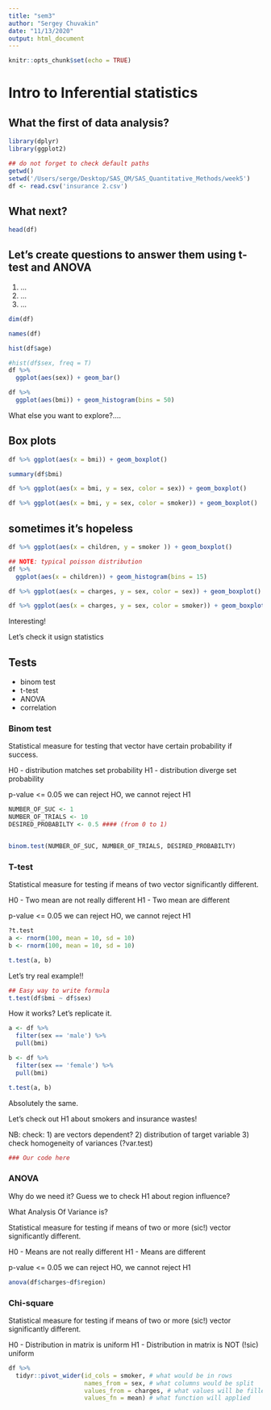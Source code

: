 ```yaml
---
title: "sem3"
author: "Sergey Chuvakin"
date: "11/13/2020"
output: html_document
---
```


```r
knitr::opts_chunk$set(echo = TRUE)
```

# Intro to Inferential statistics

## What the first of data analysis?

```r
library(dplyr)
library(ggplot2)
```


```r
## do not forget to check default paths
getwd()
setwd('/Users/serge/Desktop/SAS_QM/SAS_Quantitative_Methods/week5')
df <- read.csv('insurance 2.csv')
```

## What next?

```r
head(df)
```
## Let's create questions to answer them using t-test and ANOVA

1) ...
2) ...
3) ...

```r
dim(df)
```
```r
names(df)
```


```r
hist(df$age)
```

```r
#hist(df$sex, freq = T)
df %>% 
  ggplot(aes(sex)) + geom_bar()
```
```r
df %>% 
  ggplot(aes(bmi)) + geom_histogram(bins = 50)
```
What else you want to explore?....

## Box plots

```r
df %>% ggplot(aes(x = bmi)) + geom_boxplot()
```
```r
summary(df$bmi)
```


```r
df %>% ggplot(aes(x = bmi, y = sex, color = sex)) + geom_boxplot()
```

```r
df %>% ggplot(aes(x = bmi, y = sex, color = smoker)) + geom_boxplot()
```


## sometimes it's hopeless

```r
df %>% ggplot(aes(x = children, y = smoker )) + geom_boxplot()
```
```r

## NOTE: typical poisson distribution 
df %>% 
  ggplot(aes(x = children)) + geom_histogram(bins = 15)
```

```r
df %>% ggplot(aes(x = charges, y = sex, color = sex)) + geom_boxplot()
```
```r
df %>% ggplot(aes(x = charges, y = sex, color = smoker)) + geom_boxplot()
```

Interesting!

Let's check it usign statistics

## Tests
 - binom test 
 - t-test
 - ANOVA
 - correlation
 
### Binom test
Statistical measure for testing that vector have certain probability if success.

H0 - distribution matches set probability
H1 - distribution diverge set probability

p-value <= 0.05 we can reject HO, we cannot reject H1

```r
NUMBER_OF_SUC <- 1
NUMBER_OF_TRIALS <- 10
DESIRED_PROBABILTY <- 0.5 #### (from 0 to 1)


binom.test(NUMBER_OF_SUC, NUMBER_OF_TRIALS, DESIRED_PROBABILTY)
```

### T-test

Statistical measure for testing if means of two vector significantly different.

H0 - Two mean are not really different 
H1 - Two mean are different 

p-value <= 0.05 we can reject HO, we cannot reject H1

```r
?t.test
a <- rnorm(100, mean = 10, sd = 10)
b <- rnorm(100, mean = 10, sd = 10)

t.test(a, b)
```

Let's try real example!!

```r
## Easy way to write formula
t.test(df$bmi ~ df$sex) 
```

How it works? Let's replicate it.

```r
a <- df %>% 
  filter(sex == 'male') %>% 
  pull(bmi)

b <- df %>% 
  filter(sex == 'female') %>% 
  pull(bmi)

t.test(a, b)
```

Absolutely the same. 

Let's check out H1 about smokers and insurance wastes!

NB: check:
1) are vectors dependent?
2) distribution of target variable
3) check homogeneity of variances (?var.test)

```r
### Our code here 
```


### ANOVA

Why do we need it? Guess we to check H1 about region influence? 

What Analysis Of Variance is? 

Statistical measure for testing if means of two or more (sic!) vector significantly different.

H0 - Means are not really different 
H1 - Means are different 

p-value <= 0.05 we can reject HO, we cannot reject H1

```r
anova(df$charges~df$region)
```


### Chi-square 

Statistical measure for testing if means of two or more (sic!) vector significantly different.

H0 - Distribution in matrix is uniform 
H1 - Distribution in matrix is NOT (!sic) uniform 

```r
df %>% 
  tidyr::pivot_wider(id_cols = smoker, # what would be in rows
                     names_from = sex, # what columns would be split
                     values_from = charges, # what values will be filled
                     values_fn = mean) # what function will applied
```
















